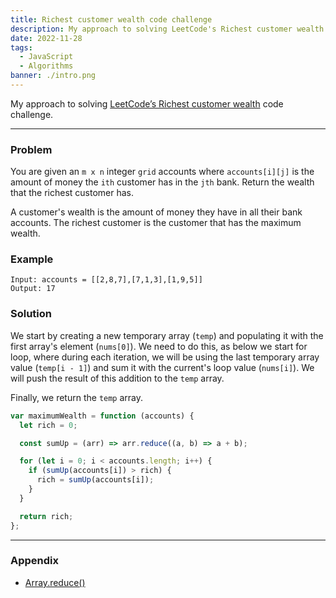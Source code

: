 ```yaml
---
title: Richest customer wealth code challenge
description: My approach to solving LeetCode's Richest customer wealth code challenge
date: 2022-11-28
tags:
  - JavaScript
  - Algorithms
banner: ./intro.png
---
```


My approach to solving [LeetCode’s Richest customer wealth](https://leetcode.com/problems/richest-customer-wealth/description/) code challenge.

---

### Problem

You are given an `m x n` integer `grid` accounts where `accounts[i][j]` is the amount of money the `i​​​​​​​​​​​th`​​​​ customer has in the `j​​​​​​​​​​​th`​​​​ bank. Return the wealth that the richest customer has.

A customer's wealth is the amount of money they have in all their bank accounts. The richest customer is the customer that has the maximum wealth.

### Example

```
Input: accounts = [[2,8,7],[7,1,3],[1,9,5]]
Output: 17
```

### Solution

We start by creating a new temporary array (`temp`) and populating it with the first array's element (`nums[0]`). We need to do this, as below we start for loop, where during each iteration, we will be using the last temporary array value (`temp[i - 1]`) and sum it with the current's loop value (`nums[i]`). We will push the result of this addition to the `temp` array.

Finally, we return the `temp` array.

```js
var maximumWealth = function (accounts) {
  let rich = 0;

  const sumUp = (arr) => arr.reduce((a, b) => a + b);

  for (let i = 0; i < accounts.length; i++) {
    if (sumUp(accounts[i]) > rich) {
      rich = sumUp(accounts[i]);
    }
  }

  return rich;
};
```

---

### Appendix

- [Array.reduce()](https://developer.mozilla.org/en-US/docs/Web/JavaScript/Reference/Global_Objects/Array/reduce)
